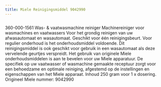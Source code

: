 ```yaml
---
title: Miele Reinigingsmiddel 9042990
---
```



<Image src={imageProduct} width={imageProduct.width} alt="" />


360-000-1561
Was- &amp; vaatwasmachine reiniger
Machinereiniger voor wasmachines en vaatwassers
Voor het grondig reinigen van uw afwasautomaat en wasautomaat. Geschikt voor één reinigingsbeurt. Voor regulier onderhoud is het onderhoudsmiddel voldoende.
Dit reinigingsmiddel is ook geschikt voor gebruik in een wasautomaat als deze vervelende geurtjes verspreidt.
Het gebruik van originele Miele onderhoudsmiddelen is aan te bevelen voor uw Miele apparatuur. De specifiek op uw vaatwasser of wasmachine gemaakte receptuur zorgt voor een behoedzame en optimale reiniging, afgestemd op de instellingen en eigenschappen van het Miele apparaat.
Inhoud 250 gram voor 1 x dosering.
Origineel Miele nummer: 9042990
